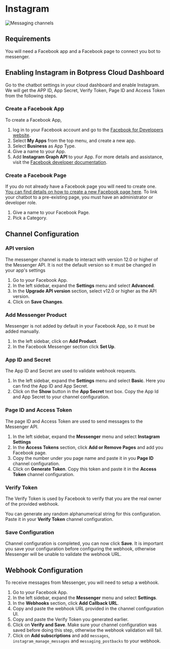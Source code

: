# Instagram

![Messaging channels](/content/instagram-banner.png)

## Requirements

You will need a Facebook app and a Facebook page to connect you bot to messenger.

## Enabling Instagram in Botpress Cloud Dashboard

Go to the chatbot settings in your cloud dashboard and enable Instagram. We will get the APP ID, App Secret, Verify Token, Page ID and Access Token from the following steps.

### Create a Facebook App

To create a Facebook App,

1. log in to your Facebook account and go to the [Facebook for Developers website](https://developers.facebook.com/).
2. Select **My Apps** from the top menu, and create a new app.
3. Select **Business** as App Type.
4. Give a name to your App.
5. Add **Instagram Graph API** to your App.
   For more details and assistance, visit the [Facebook developer documentation](https://developers.facebook.com/docs/development).

### Create a Facebook Page

If you do not already have a Facebook page you will need to create one. [You can find details on how to create a new Facebook page here](https://www.facebook.com/pages/creation/). To link your chatbot to a pre-existing page, you must have an administrator or developer role.

1. Give a name to your Facebook Page.
2. Pick a Category.

## Channel Configuration

### API version

The messenger channel is made to interact with version 12.0 or higher of the Messenger API. It is not the default version so it must be changed in your app's settings

1. Go to your Facebook App.
1. In the left sidebar, expand the **Settings** menu and select **Advanced**.
1. In the **Upgrade API version** section, select v12.0 or higher as the API version.
1. Click on **Save Changes**.

### Add Messenger Product

Messenger is not added by default in your Facebook App, so it must be added manually.

1. In the left sidebar, click on **Add Product**.
1. In the Facebook Messenger section click **Set Up**.

### App ID and Secret

The App ID and Secret are used to validate webhook requests.

1. In the left sidebar, expand the **Settings** menu and select **Basic**. Here you can find the App ID and App Secret.
1. Click on the **Show** button in the **App Secret** text box. Copy the App Id and App Secret to your channel configuration.

### Page ID and Access Token

The page ID and Access Token are used to send messages to the Messenger API.

1. In the left sidebar, expand the **Messenger** menu and select **Instagram Settings**
1. In the **Access Tokens** section, click **Add or Remove Pages** and add you Facebook page.
1. Copy the number under you page name and paste it in you **Page ID** channel configuration.
1. Click on **Generate Token**. Copy this token and paste it in the **Access Token** channel configuration.

### Verify Token

The Verify Token is used by Facebook to verify that you are the real owner of the provided webhook.

You can generate any random alphanumerical string for this configuration. Paste it in your **Verify Token** channel configuration.

### Save Configuration

Channel configuration is completed, you can now click **Save**. It is important you save your configuration before configuring the webhook, otherwise Messenger will be unable to validate the webhook URL.

## Webhook Configuration

To receive messages from Messenger, you will need to setup a webhook.

1. Go to your Facebook App.
1. In the left sidebar, expand the **Messenger** menu and select **Settings**.
1. In the **Webhooks** section, click **Add Callback URL**.
1. Copy and paste the webhook URL provided in the channel configuration UI.
1. Copy and paste the Verify Token you generated earlier.
1. Click on **Verify and Save**. Make sure your channel configuration was saved before doing this step, otherwise the webhook validation will fail.
1. Click on **Add subscriptions** and add `messages`, `instagram_manage_messages` and `messaging_postbacks` to your webhook.
